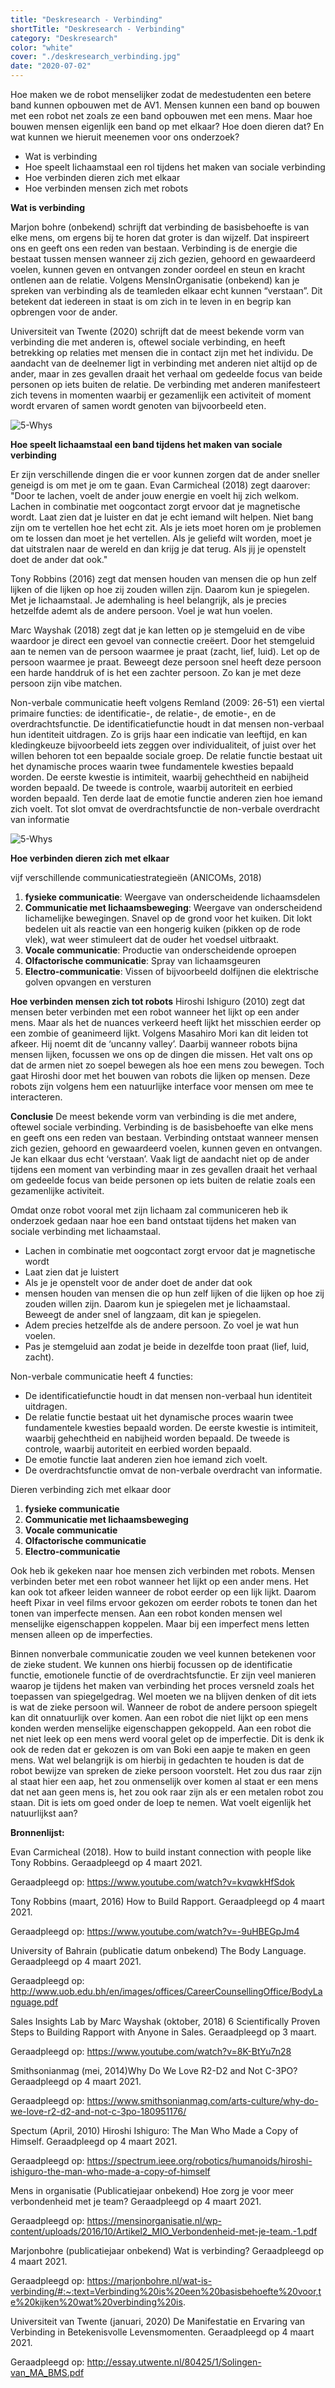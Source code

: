 ```yaml
---
title: "Deskresearch - Verbinding"
shortTitle: "Deskresearch - Verbinding"
category: "Deskresearch"
color: "white"
cover: "./deskresearch_verbinding.jpg"
date: "2020-07-02"
---
```


Hoe maken we de robot menselijker zodat de medestudenten een betere band kunnen opbouwen met de AV1. Mensen kunnen een band op bouwen met een robot net zoals ze een band opbouwen met een mens. Maar hoe bouwen mensen eigenlijk een band op met elkaar? Hoe doen dieren dat? En wat kunnen we hieruit meenemen voor ons onderzoek? 
- Wat is verbinding
- Hoe speelt lichaamstaal een rol tijdens het maken van sociale verbinding
- Hoe verbinden dieren zich met elkaar
- Hoe verbinden mensen zich met robots

**Wat is verbinding**

Marjon bohre (onbekend) schrijft dat verbinding de basisbehoefte is van elke mens, om ergens bij te horen dat groter is dan wijzelf. Dat inspireert ons en geeft ons een reden van bestaan. Verbinding is de energie die bestaat tussen mensen wanneer zij zich gezien, gehoord en gewaardeerd voelen, kunnen geven en ontvangen zonder oordeel en steun en kracht ontlenen aan de relatie.
Volgens MensInOrganisatie (onbekend) kan je spreken van verbinding als de teamleden elkaar echt kunnen “verstaan”. Dit betekent dat iedereen in staat is om zich in te leven in en begrip kan opbrengen voor de ander. 

Universiteit van Twente (2020) schrijft dat de meest bekende vorm van verbinding die met anderen is, oftewel sociale verbinding, en heeft betrekking op relaties met mensen die in contact zijn met het individu. 
De aandacht van de deelnemer ligt in verbinding met anderen niet altijd op de ander, maar in zes gevallen draait het verhaal om gedeelde focus van beide personen op iets buiten de relatie. De verbinding met anderen manifesteert zich tevens in momenten waarbij er gezamenlijk een activiteit of moment wordt ervaren of samen wordt genoten van bijvoorbeeld eten.

![5-Whys](http://localhost:8000/images/stappen/deskresearch_verbinding/chart.png "5-whys")

**Hoe speelt lichaamstaal een band tijdens het maken van sociale verbinding**

Er zijn verschillende dingen die er voor kunnen zorgen dat de ander sneller geneigd is om met je om te gaan. Evan Carmicheal (2018) zegt daarover: "Door te lachen, voelt de ander jouw energie en voelt hij zich welkom. Lachen in combinatie met oogcontact zorgt ervoor dat je magnetische wordt. Laat zien dat je luister en dat je echt iemand wilt helpen.  Niet bang zijn om te vertellen hoe het echt zit. Als je iets moet horen om je problemen om te lossen dan moet je het vertellen. Als je geliefd wilt worden, moet je dat uitstralen naar de wereld en dan krijg je dat terug. Als jij je openstelt doet de ander dat ook." 

Tony Robbins (2016) zegt dat mensen houden van mensen die op hun zelf lijken of die lijken op hoe zij zouden willen zijn. Daarom kun je spiegelen. Met je lichaamstaal. Je ademhaling is heel belangrijk, als je precies hetzelfde ademt als de andere persoon. Voel je wat hun voelen. 

Marc Wayshak (2018) zegt dat je kan letten op je stemgeluid en de vibe waardoor je direct een gevoel van connectie creëert. Door het stemgeluid aan te nemen van de persoon waarmee je praat (zacht, lief, luid). Let op de persoon waarmee je praat. Beweegt deze persoon snel heeft deze persoon een harde handdruk of is het een zachter persoon. Zo kan je met deze persoon zijn vibe matchen.

Non-verbale communicatie heeft volgens Remland (2009: 26-51) een viertal primaire functies: de identificatie-, de relatie-, de emotie-, en de overdrachtsfunctie. De identificatiefunctie houdt in dat mensen non-verbaal hun identiteit uitdragen. Zo is grijs haar een indicatie van leeftijd, en kan kledingkeuze bijvoorbeeld iets zeggen over individualiteit, of juist over het willen behoren tot een bepaalde sociale groep. De relatie functie bestaat uit het dynamische proces waarin twee fundamentele kwesties bepaald worden. De eerste kwestie is intimiteit, waarbij gehechtheid en nabijheid worden bepaald. De tweede is controle, waarbij autoriteit en eerbied worden bepaald. Ten derde laat de emotie functie anderen zien hoe iemand zich voelt. Tot slot omvat de overdrachtsfunctie de non-verbale overdracht van informatie

![5-Whys](http://localhost:8000/images/stappen/deskresearch_verbinding/some_data.png "5-whys")

**Hoe verbinden dieren zich met elkaar**

vijf verschillende communicatiestrategieën (ANICOMs, 2018)

1. **fysieke communicatie**: Weergave van onderscheidende lichaamsdelen
2. **Communicatie met lichaamsbeweging**: Weergave van onderscheidend lichamelijke bewegingen. Snavel op de grond voor het kuiken. Dit lokt bedelen uit als reactie van een hongerig kuiken (pikken op de rode vlek), wat weer stimuleert dat de ouder het voedsel uitbraakt. 
3. **Vocale communicatie**: Productie van onderscheidende oproepen
4. **Olfactorische communicatie**: Spray van lichaamsgeuren
5. **Electro-communicatie**: Vissen of bijvoorbeeld dolfijnen die elektrische golven opvangen en versturen

**Hoe verbinden mensen zich tot robots**
Hiroshi Ishiguro (2010) zegt dat mensen beter verbinden met een robot wanneer het lijkt op een ander mens. Maar als het de nuances verkeerd heeft lijkt het misschien eerder op een zombie of geanimeerd lijkt. Volgens Masahiro Mori kan dit leiden tot afkeer. Hij noemt dit de ‘uncanny valley’.  Daarbij wanneer robots bijna mensen lijken, focussen we ons op de dingen die missen. Het valt ons op dat de armen niet zo soepel bewegen als hoe een mens zou bewegen.  Toch gaat Hiroshi door met het bouwen van robots die lijken op mensen. Deze robots zijn volgens hem een natuurlijke interface voor mensen om mee te interacteren. 

**Conclusie**
De meest bekende vorm van verbinding is die met andere, oftewel sociale verbinding. Verbinding is de basisbehoefte van elke mens en geeft ons een reden van bestaan. Verbinding ontstaat wanneer mensen zich gezien, gehoord en gewaardeerd voelen, kunnen geven en ontvangen. Je kan elkaar dus echt ‘verstaan’. 
Vaak ligt de aandacht niet op de ander tijdens een moment van verbinding maar in zes gevallen draait het verhaal om gedeelde focus van beide personen op iets buiten de relatie zoals een gezamenlijke activiteit. 

Omdat onze robot vooral met zijn lichaam zal communiceren heb ik onderzoek gedaan naar hoe een band ontstaat tijdens het maken van sociale verbinding met lichaamstaal. 
- Lachen in combinatie met oogcontact zorgt ervoor dat je magnetische wordt
- Laat zien dat je luistert
- Als je je openstelt voor de ander doet de ander dat ook
- mensen houden van mensen die op hun zelf lijken of die lijken op hoe zij zouden willen zijn. Daarom kun je spiegelen met je lichaamstaal. Beweegt de ander snel of langzaam, dit kan je spiegelen. 
- Adem precies hetzelfde als de andere persoon. Zo voel je wat hun voelen. 
- Pas je stemgeluid aan zodat je beide in dezelfde toon praat (lief, luid, zacht).

Non-verbale communicatie heeft 4 functies: 
- De identificatiefunctie houdt in dat mensen non-verbaal hun identiteit uitdragen.
- De relatie functie bestaat uit het dynamische proces waarin twee fundamentele kwesties bepaald worden. De eerste kwestie is intimiteit, waarbij gehechtheid en nabijheid worden bepaald. De tweede is controle, waarbij autoriteit en eerbied worden bepaald. 
- De emotie functie laat anderen zien hoe iemand zich voelt. 
- De overdrachtsfunctie omvat de non-verbale overdracht van informatie.

Dieren verbinding zich met elkaar door
1. **fysieke communicatie**
2. **Communicatie met lichaamsbeweging**
3. **Vocale communicatie**
4. **Olfactorische communicatie**
5. **Electro-communicatie**

Ook heb ik gekeken naar hoe mensen zich verbinden met robots. Mensen verbinden beter met een robot wanneer het lijkt op een ander mens. Het kan ook tot afkeer leiden wanneer de robot eerder op een lijk lijkt. Daarom heeft Pixar in veel films ervoor gekozen om eerder robots te tonen dan het tonen van imperfecte mensen. Aan een robot konden mensen wel menselijke eigenschappen koppelen. Maar bij een imperfect mens letten mensen alleen op de imperfecties. 

Binnen nonverbale communicatie zouden we veel kunnen betekenen voor de zieke student. We kunnen ons hierbij focussen op de identificatie functie, emotionele functie of de overdrachtsfunctie. Er zijn veel manieren waarop je tijdens het maken van verbinding het proces versneld zoals het toepassen van spiegelgedrag. Wel moeten we na blijven denken of dit iets is wat de zieke persoon wil. Wanneer de robot de andere persoon spiegelt kan dit onnatuurlijk over komen. Aan een robot die niet lijkt op een mens konden werden menselijke eigenschappen gekoppeld. Aan een robot die net niet leek op een mens werd vooral gelet op de imperfectie. Dit is denk ik ook de reden dat er gekozen is om van Boki een aapje te maken en geen mens.  Wat wel belangrijk is om hierbij in gedachten te houden is dat de robot bewijze van spreken de zieke persoon voorstelt. Het zou dus raar zijn al staat hier een aap, het zou onmenselijk over komen al staat er een mens dat net aan geen mens is, het zou ook raar zijn als er een metalen robot zou staan. Dit is iets om goed onder de loep te nemen. 
Wat voelt eigenlijk het natuurlijkst aan? 


**Bronnenlijst:**

Evan Carmicheal (2018). How to build instant connection with people like Tony Robbins. Geraadpleegd op 4 maart 2021. 

Geraadpleegd op: https://www.youtube.com/watch?v=kvqwkHfSdok

Tony Robbins (maart, 2016) How to Build Rapport. Geraadpleegd op 4 maart 2021. 

Geraadpleegd op: https://www.youtube.com/watch?v=-9uHBEGpJm4 

University of Bahrain (publicatie datum onbekend) The Body Language. Geraadpleegd op 4 maart 2021. 

Geraadpleegd op: http://www.uob.edu.bh/en/images/offices/CareerCounsellingOffice/BodyLanguage.pdf

Sales Insights Lab by Marc Wayshak (oktober, 2018) 6 Scientifically Proven Steps to Building Rapport with Anyone in Sales. Geraadpleegd op 3 maart. 

Geraadpleegd op: https://www.youtube.com/watch?v=8K-BtYu7n28

Smithsonianmag (mei, 2014)Why Do We Love R2-D2 and Not C-3PO? Geraadpleegd op 4 maart 2021. 

Geraadpleegd op: https://www.smithsonianmag.com/arts-culture/why-do-we-love-r2-d2-and-not-c-3po-180951176/

Spectum (April, 2010) Hiroshi Ishiguro: The Man Who Made a Copy of Himself. Geraadpleegd op 4 maart 2021. 

Geraadpleegd op: https://spectrum.ieee.org/robotics/humanoids/hiroshi-ishiguro-the-man-who-made-a-copy-of-himself 

Mens in organisatie (Publicatiejaar onbekend) Hoe zorg je voor meer verbondenheid met je team? Geraadpleegd op 4 maart 2021. 

Geraadpleegd op: https://mensinorganisatie.nl/wp-content/uploads/2016/10/Artikel2_MIO_Verbondenheid-met-je-team.-1.pdf

Marjonbohre (publicatiejaar onbekend) Wat is verbinding? Geraadpleegd op 4 maart 2021. 

Geraadpleegd op: https://marjonbohre.nl/wat-is-verbinding/#:~:text=Verbinding%20is%20een%20basisbehoefte%20voor,te%20kijken%20wat%20verbinding%20is. 

Universiteit van Twente (januari, 2020) De Manifestatie en Ervaring van Verbinding in Betekenisvolle Levensmomenten. Geraadpleegd op 4 maart 2021. 

Geraadpleegd op: http://essay.utwente.nl/80425/1/Solingen-van_MA_BMS.pdf 